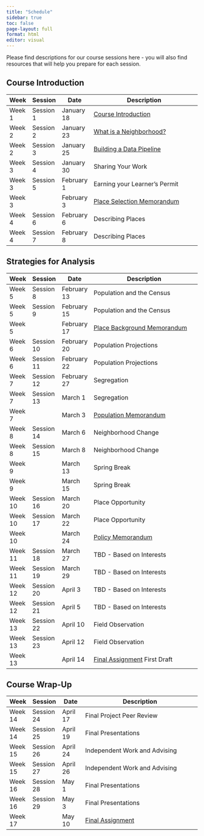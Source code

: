```yaml
---
title: "Schedule"
sidebar: true
toc: false
page-layout: full
format: html
editor: visual
---
```


Please find descriptions for our course sessions here - you will also find resources that will help you prepare for each session.

## Course Introduction

| Week   | Session   | Date       | Description                                                         |
|--------|-----------|------------|---------------------------------------------------------------------|
| Week 1 | Session 1 | January 18 | [Course Introduction](01_introduction.qmd)                          |
| Week 2 | Session 2 | January 23 | [What is a Neighborhood?](02_neighborhood.qmd)                      |
| Week 2 | Session 3 | January 25 | [Building a Data Pipeline](03_datapipeline.qmd)                     |
| Week 3 | Session 4 | January 30 | Sharing Your Work                                                   |
| Week 3 | Session 5 | February 1 | Earning your Learner's Permit                                       |
| Week 3 |           | February 3 | [Place Selection Memorandum](../assignments/01_place_selection.qmd) |
| Week 4 | Session 6 | February 6 | Describing Places                                                   |
| Week 4 | Session 7 | February 8 | Describing Places                                                   |

## Strategies for Analysis

| Week    | Session    | Date        | Description                                                           |
|---------|------------|-------------|-----------------------------------------------------------------------|
| Week 5  | Session 8  | February 13 | Population and the Census                                             |
| Week 5  | Session 9  | February 15 | Population and the Census                                             |
| Week 5  |            | February 17 | [Place Background Memorandum](../assignments/02_place_background.qmd) |
| Week 6  | Session 10 | February 20 | Population Projections                                                |
| Week 6  | Session 11 | February 22 | Population Projections                                                |
| Week 7  | Session 12 | February 27 | Segregation                                                           |
| Week 7  | Session 13 | March 1     | Segregation                                                           |
| Week 7  |            | March 3     | [Population Memorandum](../assignments/03_population.qmd)             |
| Week 8  | Session 14 | March 6     | Neighborhood Change                                                   |
| Week 8  | Session 15 | March 8     | Neighborhood Change                                                   |
| Week 9  |            | March 13    | Spring Break                                                          |
| Week 9  |            | March 15    | Spring Break                                                          |
| Week 10 | Session 16 | March 20    | Place Opportunity                                                     |
| Week 10 | Session 17 | March 22    | Place Opportunity                                                     |
| Week 10 |            | March 24    | [Policy Memorandum](../assignments/04_policy.qmd)                     |
| Week 11 | Session 18 | March 27    | TBD - Based on Interests                                              |
| Week 11 | Session 19 | March 29    | TBD - Based on Interests                                              |
| Week 12 | Session 20 | April 3     | TBD - Based on Interests                                              |
| Week 12 | Session 21 | April 5     | TBD - Based on Interests                                              |
| Week 13 | Session 22 | April 10    | Field Observation                                                     |
| Week 13 | Session 23 | April 12    | Field Observation                                                     |
| Week 13 |            | April 14    | [Final Assignment](../assignments/05_term.qmd) First Draft            |

## Course Wrap-Up

| Week    | Session    | Date     | Description                                    |
|---------|------------|----------|------------------------------------------------|
| Week 14 | Session 24 | April 17 | Final Project Peer Review                      |
| Week 14 | Session 25 | April 19 | Final Presentations                            |
| Week 15 | Session 26 | April 24 | Independent Work and Advising                  |
| Week 15 | Session 27 | April 26 | Independent Work and Advising                  |
| Week 16 | Session 28 | May 1    | Final Presentations                            |
| Week 16 | Session 29 | May 3    | Final Presentations                            |
| Week 17 |            | May 10   | [Final Assignment](../assignments/05_term.qmd) |
